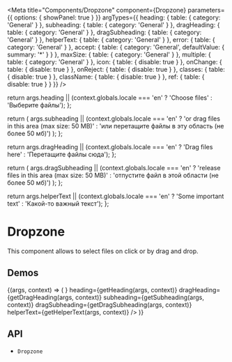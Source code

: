 

<Meta
  title="Components/Dropzone"
  component={Dropzone}
  parameters={{
    options: { showPanel: true }
  }}
  argTypes={{
    heading: {
      table: {
        category: 'General'
      }
    },
    subheading: {
      table: {
        category: 'General'
      }
    },
    dragHeading: {
      table: {
        category: 'General'
      }
    },
    dragSubheading: {
      table: {
        category: 'General'
      }
    },
    helperText: {
      table: {
        category: 'General'
      }
    },
    error: {
      table: {
        category: 'General'
      }
    },
    accept: {
      table: {
        category: 'General',
        defaultValue: { summary: '*' }
      }
    },
    maxSize: {
      table: {
        category: 'General'
      }
    },
    multiple: {
      table: {
        category: 'General'
      }
    },
    icon: {
      table: {
        disable: true
      }
    },
    onChange: {
      table: {
        disable: true
      }
    },
    onReject: {
      table: {
        disable: true
      }
    },
    classes: {
      table: {
        disable: true
      }
    },
    className: {
      table: {
        disable: true
      }
    },
    ref: {
      table: {
        disable: true
      }
    }
  }}
/>

  return args.heading || (context.globals.locale === 'en' ? 'Choose files' : 'Выберите файлы');
};

  return (
    args.subheading ||
    (context.globals.locale === 'en'
      ? 'or drag files in this area (max size: 50 MB)'
      : 'или перетащите файлы в эту область (не более 50 мб)')
  );
};

  return args.dragHeading || (context.globals.locale === 'en' ? 'Drag files here' : 'Перетащите файлы сюда');
};

  return (
    args.dragSubheading ||
    (context.globals.locale === 'en'
      ? 'release files in this area (max size: 50 MB)'
      : 'отпустите файл в этой области (не более 50 мб)')
  );
};

  return args.helperText || (context.globals.locale === 'en' ? 'Some important text' : 'Какой-то важный текст');
};

# Dropzone

This component allows to select files on click or by drag and drop.

## Demos

<Canvas>
  <Story name="Demo">
    {(args, context) => (
      <Dropzone
        {...args}
        icon={<UploadIcon />}
        heading={getHeading(args, context)}
        dragHeading={getDragHeading(args, context)}
        subheading={getSubheading(args, context)}
        dragSubheading={getDragSubheading(args, context)}
        helperText={getHelperText(args, context)}
      />
    )}
  </Story>
</Canvas>

<ArgsTable story="Demo" />

## API

<ul>
  <li>
    <LinkTo kind="components-api-dropzone" story="page">
      <code>Dropzone</code>
    </LinkTo>
  </li>
</ul>
